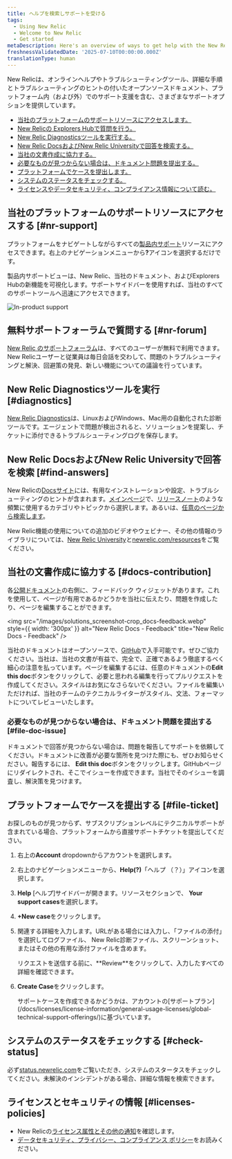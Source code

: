 ```yaml
---
title: ヘルプを検索しサポートを受ける
tags:
  - Using New Relic
  - Welcome to New Relic
  - Get started
metaDescription: Here's an overview of ways to get help with the New Relic platform.
freshnessValidatedDate: '2025-07-10T00:00:00.000Z'
translationType: human
---
```


New Relicは、オンラインヘルプやトラブルシューティングツール、詳細な手順とトラブルシューティングのヒントの付いたオープンソースドキュメント、プラットフォーム内（および外）でのサポート支援を含む、さまざまなサポートオプションを提供しています。

* [当社のプラットフォームのサポートリソースにアクセスします。](#nr-support)
* [New Relicの Explorers Hubで質問を行う。](#nr-forum)
* [New Relic Diagnosticsツールを実行する。](#diagnostics)
* [New Relic DocsおよびNew Relic Universityで回答を検索する。](#find-answers)
* [当社の文書作成に協力する。](#docs-contribution)
* [必要なものが見つからない場合は、ドキュメント問題を提出する。](#file-doc-issue)
* [プラットフォームでケースを提出します。](#file-ticket)
* [システムのステータスをチェックする。](#check-status)
* [ライセンスやデータセキュリティ、コンプライアンス情報について読む。](#licenses-policies)

## 当社のプラットフォームのサポートリソースにアクセスする [#nr-support]

プラットフォームをナビゲートしながらすべての[製品内サポート](https://one.newrelic.com/redirect/support)リソースにアクセスできます。右上のナビゲーションメニューから<DNT>**?**</DNT>アイコンを選択するだけです。

製品内サポートビューは、New Relic、当社のドキュメント、およびExplorers Hubの新機能を可視化します。サポートサイドバーを使用すれば、当社のすべてのサポートツールへ迅速にアクセスできます。

<img title="New Relic's in-product support" alt="In-product support" src="/images/solutions_screenshot-crop_product-support.webp" />

## 無料サポートフォーラムで質問する [#nr-forum]

[New Relic のサポートフォーラム](https://discuss.newrelic.com/)は、すべてのユーザーが無料で利用できます。New Relicユーザーと従業員は毎日会話を交わして、問題のトラブルシューティングと解決、回避策の発見、新しい機能についての議論を行っています。

## New Relic Diagnosticsツールを実行 [#diagnostics]

[New Relic Diagnostics](/docs/using-new-relic/cross-product-functions/troubleshooting/new-relic-diagnostics)は、LinuxおよびWindows、Mac用の自動化された診断ツールです。エージェントで問題が検出されると、ソリューションを提案し、チケットに添付できるトラブルシューティングログを保存します。

## New Relic DocsおよびNew Relic Universityで回答を検索 [#find-answers]

New Relicの[Docsサイト](https://docs.newrelic.com)には、有用なインストレーションや設定、トラブルシューティングのヒントが含まれます。[メインページ](http://docs.newrelic.com)で、[リリースノート](/docs/release-notes)のような頻繁に使用するカテゴリやトピックから選択します。あるいは、[任意のページから検索します](http://docs.newrelic.com/search)。

New Relic機能の使用についての追加のビデオやウェビナー、その他の情報のライブラリについては、[New Relic University](https://learn.newrelic.com/)と[newrelic.com/resources](https://newrelic.com/resources/videos)をご覧ください。

## 当社の文書作成に協力する [#docs-contribution]

各[公開ドキュメント](https://docs.newrelic.com)の右側に、フィードバック ウィジェットがあります。これを使用して、ページが有用であるかどうかを当社に伝えたり、問題を作成したり、ページを編集することができます。

<img src="/images/solutions_screenshot-crop_docs-feedback.webp" style={{ width: '300px' }} alt="New Relic Docs - Feedback" title="New Relic Docs - Feedback" />

当社のドキュメントはオープンソースで、[GitHub](https://github.com/newrelic/docs-website)で入手可能です。ぜひご協力ください。当社は、当社の文書が有益で、完全で、正確であるよう徹底するべく細心の注意を払っています。ページを編集するには、任意のドキュメントの<DNT>**Edit this doc**</DNT>ボタンをクリックして、必要と思われる編集を行ってプルリクエストを作成してください。スタイルはお気になさらないでください。ファイルを編集いただければ、当社のチームのテクニカルライターがスタイル、文法、フォーマットについてレビューいたします。

### 必要なものが見つからない場合は、ドキュメント問題を提出する [#file-doc-issue]

ドキュメントで回答が見つからない場合は、問題を報告してサポートを依頼してください。ドキュメントに改善が必要な箇所を見つけた際にも、ぜひお知らせください。報告するには、 <DNT>**Edit this doc**</DNT>ボタンをクリックします。GitHubページにリダイレクトされ、そこでイシューを作成できます。当社でそのイシューを調査し、解決策を見つけます。

## プラットフォームでケースを提出する [#file-ticket]

お探しのものが見つからず、サブスクリプションレベルにテクニカルサポートが含まれている場合、プラットフォームから直接サポートチケットを提出してください。

1. 右上の<DNT>**Account** dropdown</DNT>からアカウントを選択します。

2. 右上のナビゲーションメニューから、**Help(?)**「ヘルプ （？）」アイコンを選択します。

3. **Help** \[ヘルプ]サイドバーが開きます。リソースセクションで、 <DNT>**Your support cases**</DNT>を選択します。

4. <DNT>**+New case**</DNT>をクリックします。

5. 関連する詳細を入力します。URLがある場合には入力し、「ファイルの添付」を選択してログファイル、 New Relic診断ファイル、スクリーンショット、またはその他の有用な添付ファイルを含めます。

   <Callout variant="tip">
     リクエストを送信する前に、<DNT>**Review**</DNT>をクリックして、入力したすべての詳細を確認できます。
   </Callout>

6. <DNT>**Create Case**</DNT>をクリックします。

   <Callout variant="important">
     サポートケースを作成できるかどうかは、アカウントの[サポートプラン](/docs/licenses/license-information/general-usage-licenses/global-technical-support-offerings/)に基づいています。
   </Callout>

## システムのステータスをチェックする [#check-status]

必ず[status.newrelic.com](https://status.newrelic.com)をご覧いただき、システムのスタータスをチェックしてください。未解決のインシデントがある場合、詳細な情報を検索できます。

## ライセンスとセキュリティの情報 [#licenses-policies]

* New Relicの[ライセンス属性とその他の通知](/docs/licenses)を確認します。
* [データセキュリティ、プライバシー、コンプライアンス ポリシー](/docs/security)をお読みください。
